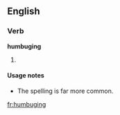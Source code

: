 ==English==

===Verb===
'''humbuging'''

# {{present participle of|[[humbug]]}}

====Usage notes====
* The spelling {{term|humbugging}} is far more common.

[[fr:humbuging]]